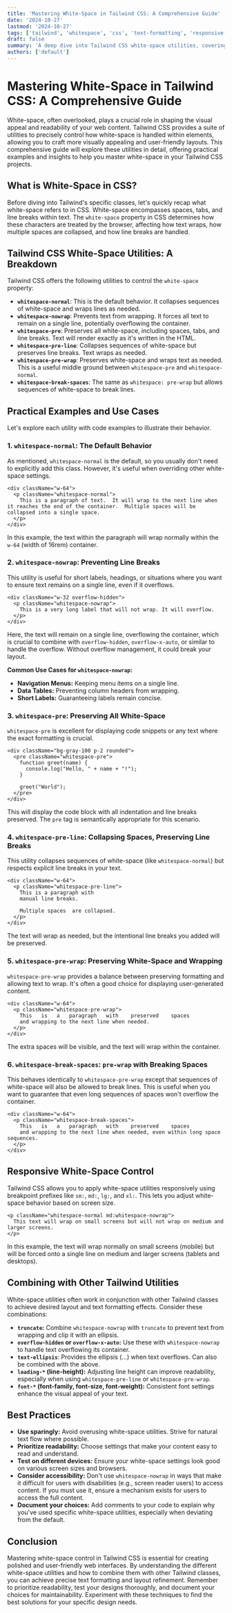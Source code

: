 ```yaml
---
title: 'Mastering White-Space in Tailwind CSS: A Comprehensive Guide'
date: '2024-10-27'
lastmod: '2024-10-27'
tags: ['tailwind', 'whitespace', 'css', 'text-formatting', 'responsive-design', 'web-development']
draft: false
summary: 'A deep dive into Tailwind CSS white-space utilities, covering everything from basic control to advanced techniques for precise text formatting and layout refinement in your web projects.'
authors: ['default']
---
```


# Mastering White-Space in Tailwind CSS: A Comprehensive Guide

White-space, often overlooked, plays a crucial role in shaping the visual appeal and readability of your web content. Tailwind CSS provides a suite of utilities to precisely control how white-space is handled within elements, allowing you to craft more visually appealing and user-friendly layouts. This comprehensive guide will explore these utilities in detail, offering practical examples and insights to help you master white-space in your Tailwind CSS projects.

## What is White-Space in CSS?

Before diving into Tailwind's specific classes, let's quickly recap what white-space refers to in CSS. White-space encompasses spaces, tabs, and line breaks within text. The `white-space` property in CSS determines how these characters are treated by the browser, affecting how text wraps, how multiple spaces are collapsed, and how line breaks are handled.

## Tailwind CSS White-Space Utilities: A Breakdown

Tailwind CSS offers the following utilities to control the `white-space` property:

- **`whitespace-normal`**: This is the default behavior. It collapses sequences of white-space and wraps lines as needed.
- **`whitespace-nowrap`**: Prevents text from wrapping. It forces all text to remain on a single line, potentially overflowing the container.
- **`whitespace-pre`**: Preserves all white-space, including spaces, tabs, and line breaks. Text will render exactly as it's written in the HTML.
- **`whitespace-pre-line`**: Collapses sequences of white-space but preserves line breaks. Text wraps as needed.
- **`whitespace-pre-wrap`**: Preserves white-space and wraps text as needed. This is a useful middle ground between `whitespace-pre` and `whitespace-normal`.
- **`whitespace-break-spaces`**: The same as `whitespace: pre-wrap` but allows sequences of white-space to break lines.

## Practical Examples and Use Cases

Let's explore each utility with code examples to illustrate their behavior.

### 1. `whitespace-normal`: The Default Behavior

As mentioned, `whitespace-normal` is the default, so you usually don't need to explicitly add this class. However, it's useful when overriding other white-space settings.

```plaintext
<div className="w-64">
  <p className="whitespace-normal">
    This is a paragraph of text.  It will wrap to the next line when it reaches the end of the container.  Multiple spaces will be collapsed into a single space.
  </p>
</div>
```

In this example, the text within the paragraph will wrap normally within the `w-64` (width of 16rem) container.

### 2. `whitespace-nowrap`: Preventing Line Breaks

This utility is useful for short labels, headings, or situations where you want to ensure text remains on a single line, even if it overflows.

```plaintext
<div className="w-32 overflow-hidden">
  <p className="whitespace-nowrap">
    This is a very long label that will not wrap. It will overflow.
  </p>
</div>
```

Here, the text will remain on a single line, overflowing the container, which is crucial to combine with `overflow-hidden`, `overflow-x-auto`, or similar to handle the overflow. Without overflow management, it could break your layout.

**Common Use Cases for `whitespace-nowrap`:**

- **Navigation Menus:** Keeping menu items on a single line.
- **Data Tables:** Preventing column headers from wrapping.
- **Short Labels:** Guaranteeing labels remain concise.

### 3. `whitespace-pre`: Preserving All White-Space

`whitespace-pre` is excellent for displaying code snippets or any text where the exact formatting is crucial.

```plaintext
<div className="bg-gray-100 p-2 rounded">
  <pre className="whitespace-pre">
    function greet(name) {
      console.log("Hello, " + name + "!");
    }

    greet("World");
  </pre>
</div>
```

This will display the code block with all indentation and line breaks preserved. The `pre` tag is semantically appropriate for this scenario.

### 4. `whitespace-pre-line`: Collapsing Spaces, Preserving Line Breaks

This utility collapses sequences of white-space (like `whitespace-normal`) but respects explicit line breaks in your text.

```plaintext
<div className="w-64">
  <p className="whitespace-pre-line">
    This is a paragraph with
    manual line breaks.

    Multiple spaces  are collapsed.
  </p>
</div>
```

The text will wrap as needed, but the intentional line breaks you added will be preserved.

### 5. `whitespace-pre-wrap`: Preserving White-Space and Wrapping

`whitespace-pre-wrap` provides a balance between preserving formatting and allowing text to wrap. It's often a good choice for displaying user-generated content.

```plaintext
<div className="w-64">
  <p className="whitespace-pre-wrap">
    This   is   a   paragraph   with    preserved    spaces
    and wrapping to the next line when needed.
  </p>
</div>
```

The extra spaces will be visible, and the text will wrap within the container.

### 6. `whitespace-break-spaces`: `pre-wrap` with Breaking Spaces

This behaves identically to `whitespace-pre-wrap` except that sequences of white-space will also be allowed to break lines. This is useful when you want to guarantee that even long sequences of spaces won't overflow the container.

```plaintext
<div className="w-64">
  <p className="whitespace-break-spaces">
    This   is   a   paragraph   with    preserved    spaces
    and wrapping to the next line when needed, even within long space sequences.
  </p>
</div>
```

## Responsive White-Space Control

Tailwind CSS allows you to apply white-space utilities responsively using breakpoint prefixes like `sm:`, `md:`, `lg:`, and `xl:`. This lets you adjust white-space behavior based on screen size.

```plaintext
<p className="whitespace-normal md:whitespace-nowrap">
  This text will wrap on small screens but will not wrap on medium and larger screens.
</p>
```

In this example, the text will wrap normally on small screens (mobile) but will be forced onto a single line on medium and larger screens (tablets and desktops).

## Combining with Other Tailwind Utilities

White-space utilities often work in conjunction with other Tailwind classes to achieve desired layout and text formatting effects. Consider these combinations:

- **`truncate`:** Combine `whitespace-nowrap` with `truncate` to prevent text from wrapping and clip it with an ellipsis.
- **`overflow-hidden` or `overflow-x-auto`:** Use these with `whitespace-nowrap` to handle text overflowing its container.
- **`text-ellipsis`**: Provides the ellipsis (...) when text overflows. Can also be combined with the above.
- **`leading-*` (line-height):** Adjusting line height can improve readability, especially when using `whitespace-pre-line` or `whitespace-pre-wrap`.
- **`font-*` (font-family, font-size, font-weight):** Consistent font settings enhance the visual appeal of your text.

## Best Practices

- **Use sparingly:** Avoid overusing white-space utilities. Strive for natural text flow where possible.
- **Prioritize readability:** Choose settings that make your content easy to read and understand.
- **Test on different devices:** Ensure your white-space settings look good on various screen sizes and browsers.
- **Consider accessibility:** Don't use `whitespace-nowrap` in ways that make it difficult for users with disabilities (e.g., screen reader users) to access content. If you must use it, ensure a mechanism exists for users to access the full content.
- **Document your choices:** Add comments to your code to explain why you've used specific white-space utilities, especially when deviating from the default.

## Conclusion

Mastering white-space control in Tailwind CSS is essential for creating polished and user-friendly web interfaces. By understanding the different white-space utilities and how to combine them with other Tailwind classes, you can achieve precise text formatting and layout refinement. Remember to prioritize readability, test your designs thoroughly, and document your choices for maintainability. Experiment with these techniques to find the best solutions for your specific design needs.
